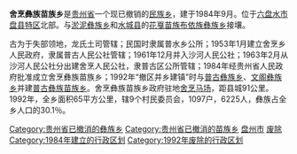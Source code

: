 '''舍烹彝族苗族乡'''是[[贵州省|贵州省]]一个现已撤销的[[民族乡|民族乡]]，建于1984年9月。位于[[六盘水市|六盘水市]][[盘县特区|盘县特区]]北部。与[[淤泥彝族乡|淤泥彝族乡]]和[[水城县|水城县]]的[[花戛苗族布依族彝族乡|花戛苗族布依族彝族乡]]接壤。

古为于失部领地，龙氏土司管辖；民国时隶属普水乡公所；1953年1月建立舍烹乡人民政府，隶属普古人民公社管辖；1961年12月并入沙河人民公社；1963年2月从沙河人民公社分出建舍烹人民公社，隶普古区公所管辖；1984年经贵州省人民政府批准成立舍烹彝族苗族乡；1992年“撤区并乡建镇”时与[[普古彝族乡|普古彝族乡]]、[[文阁彝族乡|文阁彝族乡]]并建[[普古彝族苗族乡|普古彝族苗族乡]]。舍烹彝族苗族乡政府驻地[[舍烹马场|舍烹马场]]，距县城91公里。1992年，全乡面积65平方公里，辖9个村民委员会，1097户，6225人，彝族占全乡人口的30.1％。

{{中华人民共和国行政区划小作品}}
[[Category:贵州省已撤消的彝族乡|Category:贵州省已撤消的彝族乡]]
[[Category:贵州省已撤消的苗族乡|Category:贵州省已撤消的苗族乡]]
[[Category:六盘水市已撤消的乡镇|盘州市]]
[[Category:盘州市行政区划|废除]]
[[Category:1984年建立的行政区划|Category:1984年建立的行政区划]]
[[Category:1992年废除的行政区划|Category:1992年废除的行政区划]]